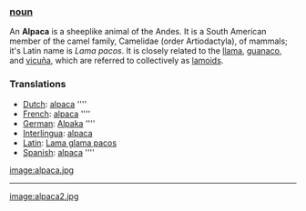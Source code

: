 === [[noun]] ===
An '''Alpaca''' is a sheeplike animal of the Andes. It is a South American member of the camel family, Camelidae (order Artiodactyla),  of mammals; it's Latin name is ''Lama pacos''. It is closely related to the [[llama]], [[guanaco]], and [[vicuña]], which are referred to collectively as [[lamoid|lamoids]].  

===Translations===
*[[Dutch]]: [[alpaca]] ''''
*[[French]]: [[alpaca]] ''''
*[[German]]: [[Alpaka]] ''''
*[[Interlingua]]: [[alpaca]]
*[[Latin]]: [[Lama glama pacos]]
*[[Spanish]]: [[alpaca]] ''''

[[image:alpaca.jpg]]
----
[[image:alpaca2.jpg]]